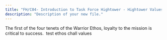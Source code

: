 ```yaml
---
title: "FH/C04- Introduction to Task Force Hightower - Hightower Values"
description: "Description of your new file."
---
```


<AccordionGroup>
  <Accordion title="FH/PB-12 - I will always place the mission first" icon="gavel" iconType="solid">
    The first of the four tenets of the Warrior Ethos, loyalty to the mission is critical to success. 
  </Accordion>
  <Accordion title="New Accordion" icon="sparkles">
    test
  </Accordion>
</AccordionGroup>

<AccordionGroup>
  <Accordion title="New Accordion" icon="sparkles">
    ethos
  </Accordion>
  <Accordion title="New Accordion" icon="sparkles">
    chall
  </Accordion>
  <Accordion title="New Accordion">
    values
  </Accordion>
</AccordionGroup>